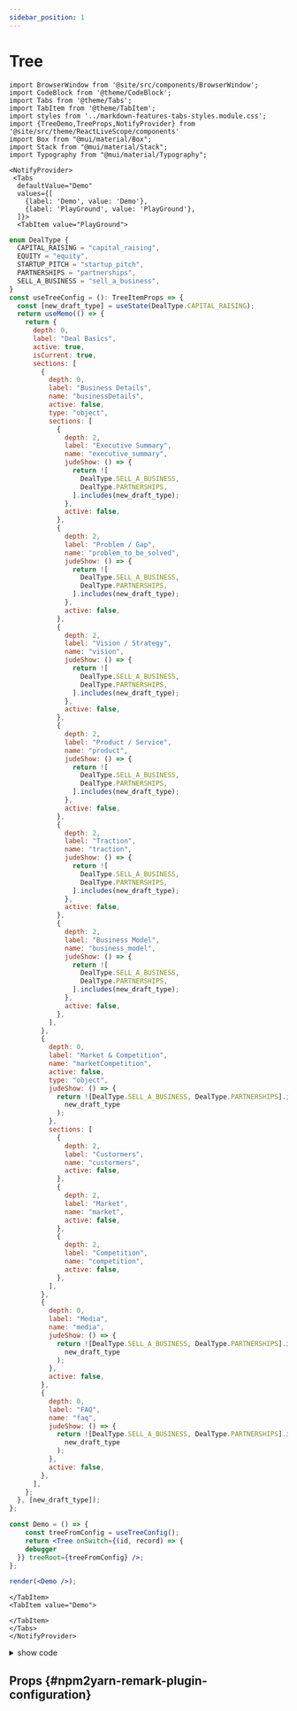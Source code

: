 ```yaml
---
sidebar_position: 1
---
```


# Tree

```mdx-code-block
import BrowserWindow from '@site/src/components/BrowserWindow';
import CodeBlock from '@theme/CodeBlock';
import Tabs from '@theme/Tabs';
import TabItem from '@theme/TabItem';
import styles from '../markdown-features-tabs-styles.module.css';
import {TreeDemo,TreeProps,NotifyProvider} from '@site/src/theme/ReactLiveScope/components'
import Box from "@mui/material/Box";
import Stack from "@mui/material/Stack";
import Typography from "@mui/material/Typography";
```

```mdx-code-block
<NotifyProvider>
 <Tabs
  defaultValue="Demo"
  values={[
    {label: 'Demo', value: 'Demo'},
    {label: 'PlayGround', value: 'PlayGround'},
  ]}>
  <TabItem value="PlayGround">
```

```jsx live noInline
enum DealType {
  CAPITAL_RAISING = "capital_raising",
  EQUITY = "equity",
  STARTUP_PITCH = "startup_pitch",
  PARTNERSHIPS = "partnerships",
  SELL_A_BUSINESS = "sell_a_business",
}
const useTreeConfig = (): TreeItemProps => {
  const [new_draft_type] = useState(DealType.CAPITAL_RAISING);
  return useMemo(() => {
    return {
      depth: 0,
      label: "Deal Basics",
      active: true,
      isCurrent: true,
      sections: [
        {
          depth: 0,
          label: "Business Details",
          name: "businessDetails",
          active: false,
          type: "object",
          sections: [
            {
              depth: 2,
              label: "Executive Summary",
              name: "executive_summary",
              judeShow: () => {
                return ![
                  DealType.SELL_A_BUSINESS,
                  DealType.PARTNERSHIPS,
                ].includes(new_draft_type);
              },
              active: false,
            },
            {
              depth: 2,
              label: "Problem / Gap",
              name: "problem_to_be_solved",
              judeShow: () => {
                return ![
                  DealType.SELL_A_BUSINESS,
                  DealType.PARTNERSHIPS,
                ].includes(new_draft_type);
              },
              active: false,
            },
            {
              depth: 2,
              label: "Vision / Strategy",
              name: "vision",
              judeShow: () => {
                return ![
                  DealType.SELL_A_BUSINESS,
                  DealType.PARTNERSHIPS,
                ].includes(new_draft_type);
              },
              active: false,
            },
            {
              depth: 2,
              label: "Product / Service",
              name: "product",
              judeShow: () => {
                return ![
                  DealType.SELL_A_BUSINESS,
                  DealType.PARTNERSHIPS,
                ].includes(new_draft_type);
              },
              active: false,
            },
            {
              depth: 2,
              label: "Traction",
              name: "traction",
              judeShow: () => {
                return ![
                  DealType.SELL_A_BUSINESS,
                  DealType.PARTNERSHIPS,
                ].includes(new_draft_type);
              },
              active: false,
            },
            {
              depth: 2,
              label: "Business Model",
              name: "business_model",
              judeShow: () => {
                return ![
                  DealType.SELL_A_BUSINESS,
                  DealType.PARTNERSHIPS,
                ].includes(new_draft_type);
              },
              active: false,
            },
          ],
        },
        {
          depth: 0,
          label: "Market & Competition",
          name: "marketCompetition",
          active: false,
          type: "object",
          judeShow: () => {
            return ![DealType.SELL_A_BUSINESS, DealType.PARTNERSHIPS].includes(
              new_draft_type
            );
          },
          sections: [
            {
              depth: 2,
              label: "Custormers",
              name: "custormers",
              active: false,
            },
            {
              depth: 2,
              label: "Market",
              name: "market",
              active: false,
            },
            {
              depth: 2,
              label: "Competition",
              name: "competition",
              active: false,
            },
          ],
        },
        {
          depth: 0,
          label: "Media",
          name: "media",
          judeShow: () => {
            return ![DealType.SELL_A_BUSINESS, DealType.PARTNERSHIPS].includes(
              new_draft_type
            );
          },
          active: false,
        },
        {
          depth: 0,
          label: "FAQ",
          name: "faq",
          judeShow: () => {
            return ![DealType.SELL_A_BUSINESS, DealType.PARTNERSHIPS].includes(
              new_draft_type
            );
          },
          active: false,
        },
      ],
    };
  }, [new_draft_type]);
};

const Demo = () => {
	const treeFromConfig = useTreeConfig();
	return <Tree onSwitch={(id, record) => {
    debugger
  }} treeRoot={treeFromConfig} />;
};

render(<Demo />);
```

```mdx-code-block
</TabItem>
<TabItem value="Demo">
```

<BrowserWindow>
	<TreeDemo />
</BrowserWindow>

```mdx-code-block
</TabItem>
</Tabs>
</NotifyProvider>
```

<details>
  <summary>show code</summary>
```mdx-code-block
<Tabs>
<TabItem value="componennt">
```

```tsx {5,8,12,41-61} showLineNumbers
import { TreeItemProps, Tree } from "mui-eazy";
import { useMemo, useState } from "react";

//code----------------------
enum DealType {
	CAPITAL_RAISING = "capital_raising",
	EQUITY = "equity",
	STARTUP_PITCH = "startup_pitch",
	PARTNERSHIPS = "partnerships",
	SELL_A_BUSINESS = "sell_a_business",
}
const useTreeConfig = (): TreeItemProps => {
	const [new_draft_type] = useState(DealType.CAPITAL_RAISING);
	return useMemo(() => {
		return {
			depth: 0,
			label: "Deal Basics",
			active: true,
			isCurrent: true,
			sections: [
				{
					depth: 0,
					label: "Business Details",
					name: "businessDetails",
					active: false,
					type: "object",
					sections: [
						{
							depth: 2,
							label: "Executive Summary",
							name: "executive_summary",
							judeShow: () => {
								return ![
									DealType.SELL_A_BUSINESS,
									DealType.PARTNERSHIPS,
								].includes(new_draft_type);
							},
							active: false,
						},
						{
							depth: 2,
							label: "Problem / Gap",
							name: "problem_to_be_solved",
							judeShow: () => {
								return ![
									DealType.SELL_A_BUSINESS,
									DealType.PARTNERSHIPS,
								].includes(new_draft_type);
							},
							active: false,
						},
						{
							depth: 2,
							label: "Vision / Strategy",
							name: "vision",
							judeShow: () => {
								return ![
									DealType.SELL_A_BUSINESS,
									DealType.PARTNERSHIPS,
								].includes(new_draft_type);
							},
							active: false,
						},
						{
							depth: 2,
							label: "Product / Service",
							name: "product",
							judeShow: () => {
								return ![
									DealType.SELL_A_BUSINESS,
									DealType.PARTNERSHIPS,
								].includes(new_draft_type);
							},
							active: false,
						},
						{
							depth: 2,
							label: "Traction",
							name: "traction",
							judeShow: () => {
								return ![
									DealType.SELL_A_BUSINESS,
									DealType.PARTNERSHIPS,
								].includes(new_draft_type);
							},
							active: false,
						},
						{
							depth: 2,
							label: "Business Model",
							name: "business_model",
							judeShow: () => {
								return ![
									DealType.SELL_A_BUSINESS,
									DealType.PARTNERSHIPS,
								].includes(new_draft_type);
							},
							active: false,
						},
					],
				},
				{
					depth: 0,
					label: "Market & Competition",
					name: "marketCompetition",
					active: false,
					type: "object",
					judeShow: () => {
						return ![
							DealType.SELL_A_BUSINESS,
							DealType.PARTNERSHIPS,
						].includes(new_draft_type);
					},
					sections: [
						{
							depth: 2,
							label: "Custormers",
							name: "custormers",
							active: false,
						},
						{
							depth: 2,
							label: "Market",
							name: "market",
							active: false,
						},
						{
							depth: 2,
							label: "Competition",
							name: "competition",
							active: false,
						},
					],
				},
				{
					depth: 0,
					label: "Media",
					name: "media",
					judeShow: () => {
						return ![
							DealType.SELL_A_BUSINESS,
							DealType.PARTNERSHIPS,
						].includes(new_draft_type);
					},
					active: false,
				},
				{
					depth: 0,
					label: "FAQ",
					name: "faq",
					judeShow: () => {
						return ![
							DealType.SELL_A_BUSINESS,
							DealType.PARTNERSHIPS,
						].includes(new_draft_type);
					},
					active: false,
				},
			],
		};
	}, [new_draft_type]);
};

const Demo = () => {
	const treeFromConfig = useTreeConfig();
	return (
		<Tree
			onSwitch={(id, record) => {
				debugger;
			}}
			treeRoot={treeFromConfig}
		/>
	);
};
```

```mdx-code-block
</TabItem>
<TabItem value="data">
```

```tsx {61-68} showLineNumbers
export const imgeList = [
	"https://qiniu.moderate.run/img/20220831081227.png",
	"https://qiniu.moderate.run/img/QQ20230420-204615%402x.png",
	"https://qiniu.moderate.run/img/QQ20230420-205004%402x.png",
	"https://qiniu.moderate.run/img/20220831081227.png",
	"https://qiniu.moderate.run/img/QQ20230420-204615%402x.png",
	"https://qiniu.moderate.run/img/QQ20230420-205004%402x.png",
	"https://qiniu.moderate.run/img/20220831081227.png",
	"https://qiniu.moderate.run/img/QQ20230420-204615%402x.png",
	"https://qiniu.moderate.run/img/QQ20230420-205004%402x.png",
];
```

```mdx-code-block
</TabItem>
</Tabs>
```

</details>

## Props {#npm2yarn-remark-plugin-configuration}

<TreeProps />
